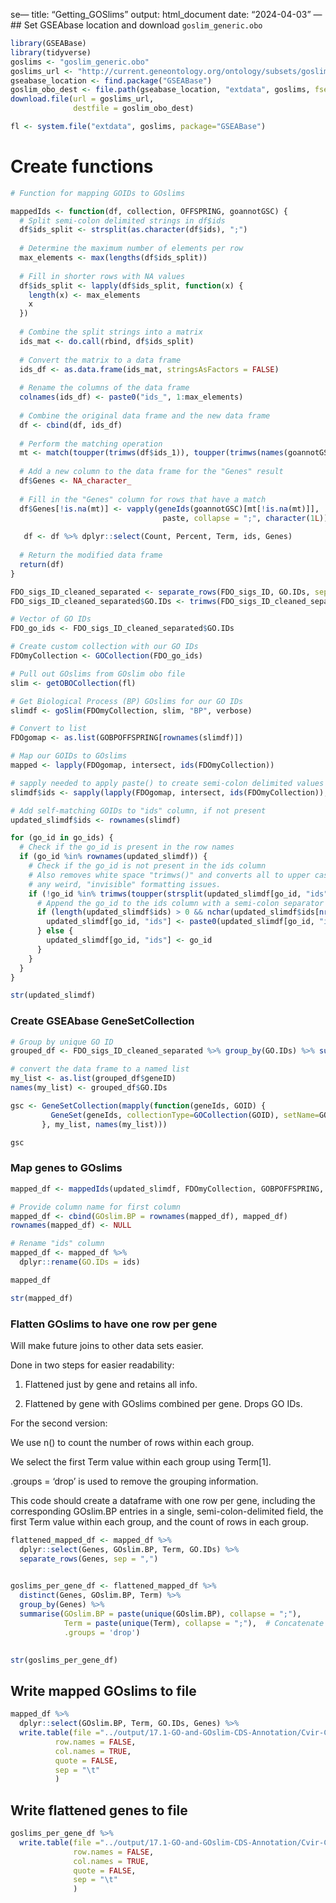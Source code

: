 se---
title: "Getting_GOSlims"
output: html_document
date: "2024-04-03"
---
## Set GSEAbase location and download `goslim_generic.obo`
```r
library(GSEABase)
library(tidyverse)
goslims <- "goslim_generic.obo"
goslims_url <- "http://current.geneontology.org/ontology/subsets/goslim_generic.obo"
gseabase_location <- find.package("GSEABase")
goslim_obo_dest <- file.path(gseabase_location, "extdata", goslims, fsep = "/")
download.file(url = goslims_url,
              destfile = goslim_obo_dest)

fl <- system.file("extdata", goslims, package="GSEABase")
```

# Create functions
```r

# Function for mapping GOIDs to GOslims

mappedIds <- function(df, collection, OFFSPRING, goannotGSC) {
  # Split semi-colon delimited strings in df$ids
  df$ids_split <- strsplit(as.character(df$ids), ";")
  
  # Determine the maximum number of elements per row
  max_elements <- max(lengths(df$ids_split))
  
  # Fill in shorter rows with NA values
  df$ids_split <- lapply(df$ids_split, function(x) {
    length(x) <- max_elements
    x
  })
  
  # Combine the split strings into a matrix
  ids_mat <- do.call(rbind, df$ids_split)
  
  # Convert the matrix to a data frame
  ids_df <- as.data.frame(ids_mat, stringsAsFactors = FALSE)
  
  # Rename the columns of the data frame
  colnames(ids_df) <- paste0("ids_", 1:max_elements)
  
  # Combine the original data frame and the new data frame
  df <- cbind(df, ids_df)
  
  # Perform the matching operation
  mt <- match(toupper(trimws(df$ids_1)), toupper(trimws(names(goannotGSC))))
  
  # Add a new column to the data frame for the "Genes" result
  df$Genes <- NA_character_
  
  # Fill in the "Genes" column for rows that have a match
  df$Genes[!is.na(mt)] <- vapply(geneIds(goannotGSC)[mt[!is.na(mt)]], 
                                  paste, collapse = ";", character(1L))
  
   df <- df %>% dplyr::select(Count, Percent, Term, ids, Genes)
   
  # Return the modified data frame
  return(df)
}
```


```r

FDO_sigs_ID_cleaned_separated <- separate_rows(FDO_sigs_ID, GO.IDs, sep = ";")
FDO_sigs_ID_cleaned_separated$GO.IDs <- trimws(FDO_sigs_ID_cleaned_separated$GO.IDs)

# Vector of GO IDs
FDO_go_ids <- FDO_sigs_ID_cleaned_separated$GO.IDs

# Create custom collection with our GO IDs
FDOmyCollection <- GOCollection(FDO_go_ids)

# Pull out GOslims from GOslim obo file
slim <- getOBOCollection(fl)

# Get Biological Process (BP) GOslims for our GO IDs
slimdf <- goSlim(FDOmyCollection, slim, "BP", verbose)

# Convert to list
FDOgomap <- as.list(GOBPOFFSPRING[rownames(slimdf)])

# Map our GOIDs to GOslims
mapped <- lapply(FDOgomap, intersect, ids(FDOmyCollection))

# sapply needed to apply paste() to create semi-colon delimited values
slimdf$ids <- sapply(lapply(FDOgomap, intersect, ids(FDOmyCollection)), paste, collapse=";")

# Add self-matching GOIDs to "ids" column, if not present
updated_slimdf$ids <- rownames(slimdf)

for (go_id in go_ids) {
  # Check if the go_id is present in the row names
  if (go_id %in% rownames(updated_slimdf)) {
    # Check if the go_id is not present in the ids column
    # Also removes white space "trimws()" and converts all to upper case to handle
    # any weird, "invisible" formatting issues.
    if (!go_id %in% trimws(toupper(strsplit(updated_slimdf[go_id, "ids"], ";")[[1]]))) {
      # Append the go_id to the ids column with a semi-colon separator
      if (length(updated_slimdf$ids) > 0 && nchar(updated_slimdf$ids[nrow(updated_slimdf)]) > 0) {
        updated_slimdf[go_id, "ids"] <- paste0(updated_slimdf[go_id, "ids"], "; ", go_id)
      } else {
        updated_slimdf[go_id, "ids"] <- go_id
      }
    }
  }
}

str(updated_slimdf)
```

### Create GSEAbase GeneSetCollection

```r

# Group by unique GO ID
grouped_df <- FDO_sigs_ID_cleaned_separated %>% group_by(GO.IDs) %>% summarise(geneID = paste(geneID, collapse = ","))

# convert the data frame to a named list
my_list <- as.list(grouped_df$geneID)
names(my_list) <- grouped_df$GO.IDs

gsc <- GeneSetCollection(mapply(function(geneIds, GOID) {
         GeneSet(geneIds, collectionType=GOCollection(GOID), setName=GOID)
       }, my_list, names(my_list)))

gsc
```

### Map genes to GOslims
```r
mapped_df <- mappedIds(updated_slimdf, FDOmyCollection, GOBPOFFSPRING, gsc)

# Provide column name for first column
mapped_df <- cbind(GOslim.BP = rownames(mapped_df), mapped_df)
rownames(mapped_df) <- NULL

# Rename "ids" column
mapped_df <- mapped_df %>% 
  dplyr::rename(GO.IDs = ids)

mapped_df

str(mapped_df)
```

### Flatten GOslims to have one row per gene

Will make future joins to other data sets easier.

Done in two steps for easier readability:

1. Flattened just by gene and retains all info.

2. Flattened by gene with GOslims combined per gene. Drops GO IDs.


For the second version:

We use n() to count the number of rows within each group.

We select the first Term value within each group using Term[1].

.groups = 'drop' is used to remove the grouping information.

This code should create a dataframe with one row per gene, including the corresponding GOslim.BP entries in a single, semi-colon-delimited field, the first Term value within each group, and the count of rows in each group.

```r
flattened_mapped_df <- mapped_df %>%
  dplyr::select(Genes, GOslim.BP, Term, GO.IDs) %>%
  separate_rows(Genes, sep = ",")
  

goslims_per_gene_df <- flattened_mapped_df %>%
  distinct(Genes, GOslim.BP, Term) %>%
  group_by(Genes) %>%
  summarise(GOslim.BP = paste(unique(GOslim.BP), collapse = ";"), 
            Term = paste(unique(Term), collapse = ";"),  # Concatenate Terms with semi-colon
            .groups = 'drop')
  

str(goslims_per_gene_df)
```

## Write mapped GOslims to file
```r
mapped_df %>%
  dplyr::select(GOslim.BP, Term, GO.IDs, Genes) %>% 
  write.table(file ="../output/17.1-GO-and-GOslim-CDS-Annotation/Cvir-CDS-GOslim.BP_term_GOIDs_genes.tab",
          row.names = FALSE,
          col.names = TRUE,
          quote = FALSE,
          sep = "\t"
          )
```

## Write flattened genes to file
```r
goslims_per_gene_df %>%
  write.table(file ="../output/17.1-GO-and-GOslim-CDS-Annotation/Cvir-CDS-GOslim.BP_per_gene.tab",
              row.names = FALSE,
              col.names = TRUE,
              quote = FALSE,
              sep = "\t"
              )
  
```


